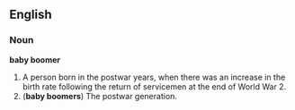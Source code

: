==English==
===Noun===
'''baby boomer''' 
# A person born in the postwar years, when there was an increase in the birth rate following the return of servicemen at the end of World War 2.
# ('''baby boomers''') The postwar generation.